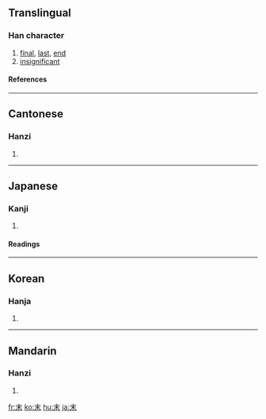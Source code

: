 ==Translingual==
===Han character===
{{Han char|rn=75|rad=木|as=01|sn=5|four=5090<sub>0</sub>|canj=木十 (DJ)}}
# [[final]], [[last]], [[end]]
# [[insignificant]]
====References====
{{Han ref|kx=0509.060|dkj=14420|dj=0891.010|hdz=21150.020|uh=672B|ud=26411|bh=A5BD|bd=42429}}

----
==Cantonese==
===Hanzi===
{{yue-hanzi|jyut=|y=mut6}}
# {{defn|Cantonese}}

----
==Japanese==
===Kanji===
{{ja-kanji|grade=4|rs=木01}}
# {{defn|Japanese}} 
====Readings====
{{ja-readings|on=[[まつ]] (matsu), [[ばつ]] (batsu)|kun=[[すえ]] (sue)}}

----
==Korean==
===Hanja===
{{ko-hanja|hangeul=말|eumhun=|rv=mal|mr=mal|y=mal}}
# {{defn|Korean}}

----
==Mandarin==
===Hanzi===
{{cmn-hanzi|pin=[[mò]] ([[mo4]])|wg=mo<sup>4</sup>}}
# {{defn|Mandarin}}

[[fr:末]]
[[ko:末]]
[[hu:末]]
[[ja:末]]